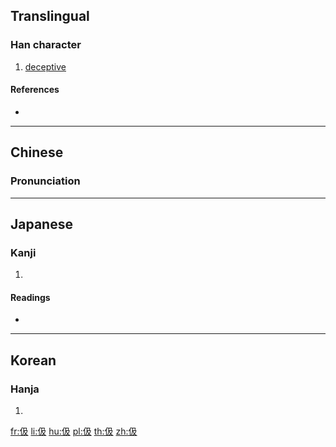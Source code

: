 ==Translingual==

===Han character===
{{Han char|rn=9|rad=人|as=04|sn=6|four=27247|canj=ONHE|ids=⿰亻及}}

# [[deceptive]]

====References====
* {{Han ref|kx=0095.180|dkj=00433|dj=0202.020|hdz=10125.050|uh=4F0B|ud=20235|bh=A5F9|bd=42489}}

----

==Chinese==
{{zh-forms}}

===Pronunciation===
{{zh-pron
|m=jí
|c=kap1
|mc=y
|oc=y
|ma=
|cat=a
}}

----

==Japanese==

===Kanji===
{{ja-kanji|grade=|rs=人04}}

# {{defn|lang=ja|sort=人04}}

====Readings====
* {{ja-readings|on=[[きゅう]] (kyū)|kun=[[きびしい]] (kibishii)}}

----

==Korean==

===Hanja===
{{ko-hanja|hangeul=급|rv=geup|mr=kŭp}}

# {{defn|lang=ko|sort=人04}}

[[fr:伋]]
[[li:伋]]
[[hu:伋]]
[[pl:伋]]
[[th:伋]]
[[zh:伋]]